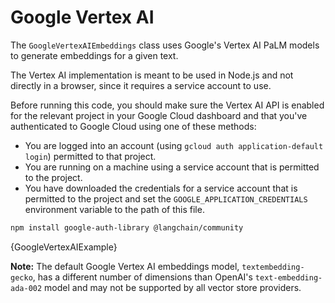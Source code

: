 
# Google Vertex AI

The `GoogleVertexAIEmbeddings` class uses Google's Vertex AI PaLM models
to generate embeddings for a given text.

The Vertex AI implementation is meant to be used in Node.js and not
directly in a browser, since it requires a service account to use.

Before running this code, you should make sure the Vertex AI API is
enabled for the relevant project in your Google Cloud dashboard and that you've authenticated to
Google Cloud using one of these methods:

- You are logged into an account (using `gcloud auth application-default login`)
  permitted to that project.
- You are running on a machine using a service account that is permitted
  to the project.
- You have downloaded the credentials for a service account that is permitted
  to the project and set the `GOOGLE_APPLICATION_CREDENTIALS` environment
  variable to the path of this file.


<IntegrationInstallTooltip></IntegrationInstallTooltip>

```bash npm2yarn
npm install google-auth-library @langchain/community
```


<CodeBlock language="typescript">{GoogleVertexAIExample}</CodeBlock>

**Note:** The default Google Vertex AI embeddings model, `textembedding-gecko`, has a different number of dimensions than OpenAI's `text-embedding-ada-002` model
and may not be supported by all vector store providers.
